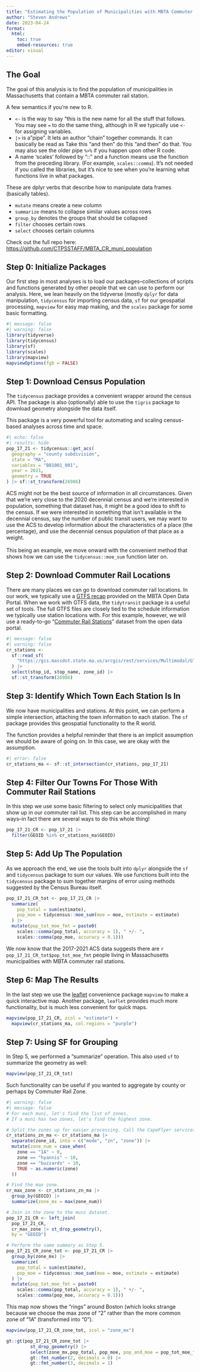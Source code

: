 ```yaml
---
title: "Estimating the Population of Municipalities with MBTA Commuter Rail Stations"
author: "Steven Andrews"
date: 2023-04-24
format:
  html:
    toc: true
    embed-resources: true
editor: visual
---
```


## The Goal

The goal of this analysis is to find the population of municipalities in Massachusetts that contain a MBTA commuter rail station.

A few semantics if you're new to R.

-   `<-` is the way to say "this is the new name for all the stuff that follows. You may see `=` to do the same thing, although in R we typically use `<-` for assigning variables.
-   `|>` is a"pipe". It lets an author "chain" together commands. It can basically be read as Take this "and then" do this "and then" do that. You may also see the older pipe `%>%` if you happen upon other R code.
-   A name 'scales' followed by "::" and a function means use the function from the preceding library. (For example, `scales::comma`). It's not needed if you called the libraries, but it's nice to see when you're learning what functions live in what packages.

These are dplyr verbs that describe how to manipulate data frames (basically tables).

-   `mutate` means create a new column
-   `summarize` means to collapse similar values across rows
-   `group_by` denotes the groups that should be collapsed
-   `filter` chooses certain rows
-   `select` chooses certain columns

Check out the full repo here: <https://github.com/CTPSSTAFF/MBTA_CR_muni_population>

## Step 0: Initialize Packages

Our first step in most analyses is to load our packages--collections of scripts and functions generated by other people that we can use to perform our analysis. Here, we lean heavily on the tidyverse (mostly `dplyr` for data manipulation, `tidycensus` for importing census data, `sf` for our geospatial processing, `mapview` for easy map making, and the `scales` package for some basic formatting.

```r
#| message: false
#| warning: false
library(tidyverse)
library(tidycensus)
library(sf)
library(scales)
library(mapview)
mapviewOptions(fgb = FALSE)
```

## Step 1: Download Census Population

The `tidycensus` package provides a convenient wrapper around the census API. The package is also (optionally) able to use the `tigris` package to download geometry alongside the data itself.

This package is a very powerful tool for automating and scaling census-based analyses across time and space.

```r
#| echo: false
#| results: hide
pop_17_21 <- tidycensus::get_acs(
  geography = "county subdivision",
  state = "MA",
  variables = "B01001_001",
  year = 2021,
  geometry = TRUE
) |> sf::st_transform(26986)
```

::: callout-note
ACS might not be the best source of information in all circumstances. Given that we're very close to the 2020 decennial census and we're interested in population, something that dataset has, it might be a good idea to shift to the census. If we were interested in something that isn't available in the decennial census, say the number of public transit users, we may want to use the ACS to develop information about the characteristics of a place (the percentage), and use the decennial census population of that place as a weight.\
\
This being an example, we move onward with the convenient method that shows how we can use the `tidycensus::moe_sum` function later on.
:::

## Step 2: Download Commuter Rail Locations

There are many places we can go to download commuter rail locations. In our work, we typically use a [GTFS recap](https://mbta-massdot.opendata.arcgis.com/datasets/gtfs-recap-fall-2020/about) provided on the MBTA Open Data Portal. When we work with GTFS data, the `tidytransit` package is a useful set of tools. The full GTFS files are closely tied to the schedule information we typically use station locations with. For this example, however, we will use a ready-to-go "[Commuter Rail Stations](https://mbta-massdot.opendata.arcgis.com/datasets/commuter-rail-stations/explore)" dataset from the open data portal.

```r
#| message: false
#| warning: false
cr_stations <-
  sf::read_sf(
    "https://gis.massdot.state.ma.us/arcgis/rest/services/Multimodal/GTFS_Systemwide/MapServer/2/query?outFields=*&where=1%3D1&f=geojson"
  ) |>
  select(stop_id, stop_name, zone_id) |> 
  sf::st_transform(26986)
```

## Step 3: Identify Which Town Each Station Is In

We now have municipalities and stations. At this point, we can perform a simple intersection, attaching the town information to each station. The `sf` package provides this geospatial functionality to the R world.

The function provides a helpful reminder that there is an implicit assumption we should be aware of going on. In this case, we are okay with the assumption.

```r
#| error: false
cr_stations_ma <- sf::st_intersection(cr_stations, pop_17_21)
```

## Step 4: Filter Our Towns For Those With Commuter Rail Stations

In this step we use some basic filtering to select only municipalities that show up in our commuter rail list. This step can be accomplished in many ways--in fact there are several ways to do this whole thing!

```r
pop_17_21_CR <- pop_17_21 |> 
  filter(GEOID %in% cr_stations_ma$GEOID)
```

## Step 5: Add Up The Population

As we approach the end, we use the tools built into `dplyr` alongside the `sf` and `tidycensus` package to sum our values. We use functions built into the `tidycensus` package to sum together margins of error using methods suggested by the Census Bureau itself.

```r
pop_17_21_CR_tot <- pop_17_21_CR |>
  summarize(
    pop_total = sum(estimate),
    pop_moe = tidycensus::moe_sum(moe = moe, estimate = estimate)
  ) |> 
  mutate(pop_tot_moe_fmt = paste0(
    scales::comma(pop_total, accuracy = 1), " +/- ", 
    scales::comma(pop_moe, accuracy = 0.1)))
```

We now know that the 2017-2021 ACS data suggests there are `r pop_17_21_CR_tot$pop_tot_moe_fmt` people living in Massachusetts municipalities with MBTA commuter rail stations.

## Step 6: Map The Results

In the last step we use the [leaflet](https://leafletjs.com/) convenience package `mapview` to make a quick interactive map. Another package, `leaflet` provides much more functionality, but is much less convenient for quick maps.

```r
mapview(pop_17_21_CR, zcol = "estimate") +
  mapview(cr_stations_ma, col.regions = "purple")
```

## Step 7: Using SF for Grouping

In Step 5, we performed a "summarize" operation. This also used `sf` to summarize the geometry as well:

```r
mapview(pop_17_21_CR_tot)
```

Such functionality can be useful if you wanted to aggregate by county or perhaps by Commuter Rail Zone.

```r
#| warning: false
#| message: false
# For each muni, let's find the list of zones. 
# If a muni has two zones, let's find the highest zone.

# Split the zones up for easier processing. Call the CapeFlyer services "10". 
cr_stations_zn_ma <- cr_stations_ma |> 
  separate(zone_id, into = c("mode", "zn", "zone")) |> 
  mutate(zone_num = case_when(
    zone == "1A" ~ 0,
    zone == "hyannis" ~ 10,
    zone == "buzzards" ~ 10,
    TRUE ~ as.numeric(zone)
  ))

# Find the max zone.
cr_max_zone <- cr_stations_zn_ma |> 
  group_by(GEOID) |> 
  summarize(zone_mx = max(zone_num))

# Join in the zone to the muni dataset.
pop_17_21_CR <- left_join(
  pop_17_21_CR,
  cr_max_zone |> st_drop_geometry(),
  by = "GEOID")

# Perform the same summary as Step 5.
pop_17_21_CR_zone_tot <- pop_17_21_CR |>
  group_by(zone_mx) |> 
  summarize(
    pop_total = sum(estimate),
    pop_moe = tidycensus::moe_sum(moe = moe, estimate = estimate)
  ) |> 
  mutate(pop_tot_moe_fmt = paste0(
    scales::comma(pop_total, accuracy = 1), " +/- ", 
    scales::comma(pop_moe, accuracy = 0.1)))
```

This map now shows the "rings" around Boston (which looks strange because we choose the max zone of "2" rather than the more common zone of "1A" (transformed into "0").

```r
mapview(pop_17_21_CR_zone_tot, zcol = "zone_mx")
```

```r
gt::gt(pop_17_21_CR_zone_tot |> 
         st_drop_geometry() |> 
         select(zone_mx,pop_total, pop_moe, pop_and_moe = pop_tot_moe_fmt)) |>
         gt::fmt_number(2, decimals = 0) |> 
         gt::fmt_number(3, decimals = 1)
```
